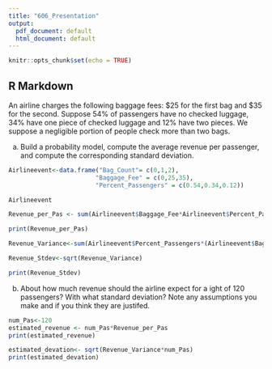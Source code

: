 ```yaml
---
title: "606_Presentation"
output:
  pdf_document: default
  html_document: default
---
```


```r
knitr::opts_chunk$set(echo = TRUE)
```

## R Markdown

An airline charges the following baggage fees: $25 for the first bag and $35 for the
second. Suppose 54% of passengers have no checked luggage, 34% have one piece of checked luggage and
12% have two pieces. We suppose a negligible portion of people check more than two bags.

(a) Build a probability model, compute the average revenue per passenger, and compute the corresponding
standard deviation.



```r
Airlineevent<-data.frame("Bag_Count"= c(0,1,2),
                        "Baggage_Fee" = c(0,25,35), 
                        "Percent_Passengers" = c(0.54,0.34,0.12))

Airlineevent
```




```r
Revenue_per_Pas <- sum(Airlineevent$Baggage_Fee*Airlineevent$Percent_Passengers)

print(Revenue_per_Pas)


```






```r

Revenue_Variance<-sum(Airlineevent$Percent_Passengers*(Airlineevent$Baggage_Fee- Revenue_per_Pas)^2)

Revenue_Stdev<-sqrt(Revenue_Variance)

print(Revenue_Stdev)

```



(b) About how much revenue should the airline expect for a 
ight of 120 passengers? With what standard deviation? Note any assumptions you make and if you think they are justifed.



```r
num_Pas<-120
estimated_revenue <- num_Pas*Revenue_per_Pas
print(estimated_revenue)

estimated_devation<- sqrt(Revenue_Variance*num_Pas)
print(estimated_devation)

```




